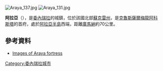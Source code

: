 [[Image:Araya_137.jpg|right]]
[[Image:Araya_131.jpg|right]]

'''阿拉亞'''（{{lang-es|Araya}}），是[[委內瑞拉|委內瑞拉]]的城鎮，位於該國北部[[蘇克雷州|蘇克雷州]]，是[[克魯斯薩爾梅龍阿科斯塔市_(蘇克雷州)|克魯斯薩爾梅龍阿科斯塔]]的首府，處於[[阿拉亞半島|阿拉亞半島]]西端，距離[[庫馬納|庫馬納]]約70公里。

==參考資料==
*[http://www.tiwy.com/pais/venezuela/peninsula_araya/fortaleza_de_araya/eng.phtml Images of Araya fortress] {{Wayback|url=http://www.tiwy.com/pais/venezuela/peninsula_araya/fortaleza_de_araya/eng.phtml |date=20160304093324 }}

{{coord|10|34|N|64|15|W|region:VE_type:city|display=title}}

{{Venezuela-geo-stub}}
[[Category:委內瑞拉城市|Category:委內瑞拉城市]]